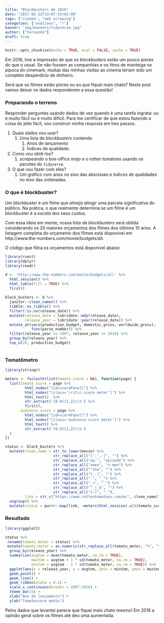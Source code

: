 ```yaml
---
title: "Blockbusters de 2016"
date: "2017-02-22T13:07:31+02:00"
tags: ["cinema", "web scraping"]
categories: ["análises", "r"]
banner: "img/banners/tidyverse.jpg"
author: ["Fernando"]
draft: true
---
```


```r
knitr::opts_chunk$set(echo = TRUE, eval = FALSE, cache = TRUE)
```

Em 2016, tive a impressão de que os _blockbusters_ estão um pouco piores do que o usual. Se não fossem as companhias e os litros de manteiga na pipoca do cinemark, muitas das minhas visitas ao cinema teriam sido um completo desperdício de dinheiro.

Será que os filmes estão piores ou eu que fiquei mais chato? Neste post vamos deixar os dados responderem a essa questão!

### Preparando o terreno

Responder perguntas usando dados de vez quando é uma tarefa ingrata: ou é muito fácil ou é muito difícil. Para me certificar de que estou fazendo a coisa do jeito fácil, vou construir minha resposta em tres passos.

1. Quais dados vou usar?
    1. Uma lista de _blockbusters_ contendo
        1. Anos de lançamento 
        1. Índices de qualidade.
1. Como vou obtê-los?
    1. _scrapeando_ o box-office mojo e o rotten tomatoes usando os pacotes do `tidyverse`.
1. O que vou fazer com eles?
    1. Um gráfico com anos no eixo das abscissas e índices de qualidades no eixo das ordenadas.
    
### O que é blockbuster?

Um _blockbuster_ é um filme que _almeja_ atingir uma parcela significativa do público. Na prática, o que realmente determina se um filme é um blockbuster é a _escala_ dos seus custos.

Com essa ideia em mente, nossa lista de _blockbusters_ será obtida considerando os 20 maiores orçamentos dos filmes dos últimos 10 anos. A listagem completa do orçamento dos filmes está disponível em http://www.the-numbers.com/movie/budgets/all.

O código que filtra os orçamentos está disponível abaixo

```r
library(rvest)
library(dplyr)
library(readr)

d <- 'http://www.the-numbers.com/movie/budgets/all' %>% 
  html_session() %>% 
  html_table(fill = TRUE) %>% 
  first()
  
block_busters <- d %>% 
  janitor::clean_names() %>% 
  tibble::as_tibble() %>% 
  filter(!is.na(release_date)) %>% 
  mutate(release_date = lubridate::mdy(release_date),
         release_year = lubridate::year(release_date)) %>% 
  mutate_at(vars(production_budget, domestic_gross, worldwide_gross),
            funs(parse_number)) %>% 
  filter(release_year >= 2007, release_year <= 2016) %>% 
  group_by(release_year) %>% 
  top_n(20, production_budget)
  
```

### Tomatômetro

```r
library(stringr)

meters <- failwith(list(tomato_score = NA), function(page) {
  list(tomato_score = page %>%
         html_nodes("[id=scorePanel]") %>%
         html_nodes("[class='critic-score meter']") %>%
         html_text()  %>%
         str_extract('[0-9]{1,2}\\%') %>%
         first(),
       audience_score = page %>%
         html_nodes("[id=scorePanel]") %>%
         html_nodes("[class='audience-score meter']") %>%
         html_text() %>%
         str_extract('[0-9]{1,2}\\%')
  )
})

status <- block_busters %>% 
  mutate(clean_name = str_to_lower(movie) %>% 
                      str_replace_all("[':’,-]", "") %>%
                      str_replace_all("ep.", "episode") %>% 
                      str_replace_all("xmen", "x-men") %>% 
                      str_replace_all("^the", "") %>% 
                      str_replace_all("[.-]", "") %>% 
                      str_replace_all(" ", "_") %>% 
                      str_replace_all("_+", "_") %>% 
                      str_replace_all("^_|_$", "") %>% 
                      str_replace_all("[—]", "_"),
         link = str_c("https://www.rottentomatoes.com/m/", clean_name)) %>% 
  ungroup() %>% 
  mutate(status = purrr::map(link, ~meters(html_session(.x))$tomato_score))
```

### Resultado

```r
library(ggplot2)

status %>% 
 rename(tomato_meter = status) %>% 
 mutate(tomato_meter = as.numeric(str_replace_all(tomato_meter, "%", ""))) %>% 
  group_by(release_year) %>% 
  summarise(avgtom = mean(tomato_meter, na.rm = TRUE),
            maxtom = avgtom + 1 * sd(tomato_meter, na.rm = TRUE),
            mintom = avgtom - 1 * sd(tomato_meter, na.rm = TRUE)) %>% 
  ggplot(aes(x = release_year, y = avgtom, ymin = mintom, ymax = maxtom)) +
  geom_point() +
  geom_line() +
  geom_ribbon(alpha = 0.1) +
  scale_x_continuous(breaks = 2007:2016) +
  theme_bw(15) +
  xlab("Ano de lançamento") +
  ylab("Tomatoscore médio")
```

Pelos dados que levantei parece que fiquei mais chato mesmo! Em 2016 a opinião geral sobre os filmes até deu uma aumentada.


